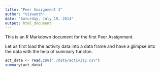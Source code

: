 ```yaml
---
title: "Peer Assignment 1"
author: "Viswanth"
date: "Saturday, July 19, 2014"
output: html_document
---
```


This is an R Markdown document for the first Peer Assignment.

Let us first load the activity data into a data frame and have a glimpse into the data with the help of summary functon. 

```r
act_data <- read.csv("./data/activity.csv")
summary(act_data)
```


